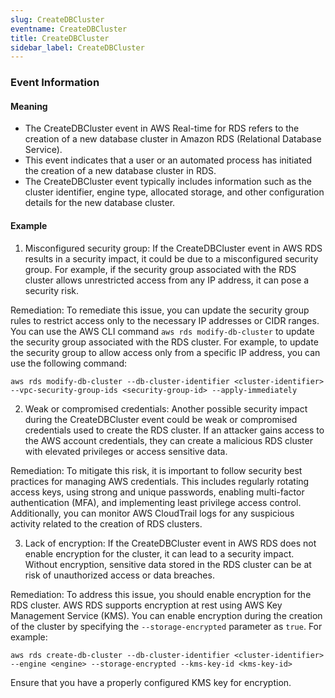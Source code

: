 ```yaml
--- 
slug: CreateDBCluster
eventname: CreateDBCluster
title: CreateDBCluster
sidebar_label: CreateDBCluster
---
```

                       
### Event Information

#### Meaning

- The CreateDBCluster event in AWS Real-time for RDS refers to the creation of a new database cluster in Amazon RDS (Relational Database Service).
- This event indicates that a user or an automated process has initiated the creation of a new database cluster in RDS.
- The CreateDBCluster event typically includes information such as the cluster identifier, engine type, allocated storage, and other configuration details for the new database cluster.

#### Example

1. Misconfigured security group: If the CreateDBCluster event in AWS RDS results in a security impact, it could be due to a misconfigured security group. For example, if the security group associated with the RDS cluster allows unrestricted access from any IP address, it can pose a security risk. 

Remediation: To remediate this issue, you can update the security group rules to restrict access only to the necessary IP addresses or CIDR ranges. You can use the AWS CLI command `aws rds modify-db-cluster` to update the security group associated with the RDS cluster. For example, to update the security group to allow access only from a specific IP address, you can use the following command:

```
aws rds modify-db-cluster --db-cluster-identifier <cluster-identifier> --vpc-security-group-ids <security-group-id> --apply-immediately
```

2. Weak or compromised credentials: Another possible security impact during the CreateDBCluster event could be weak or compromised credentials used to create the RDS cluster. If an attacker gains access to the AWS account credentials, they can create a malicious RDS cluster with elevated privileges or access sensitive data.

Remediation: To mitigate this risk, it is important to follow security best practices for managing AWS credentials. This includes regularly rotating access keys, using strong and unique passwords, enabling multi-factor authentication (MFA), and implementing least privilege access control. Additionally, you can monitor AWS CloudTrail logs for any suspicious activity related to the creation of RDS clusters.

3. Lack of encryption: If the CreateDBCluster event in AWS RDS does not enable encryption for the cluster, it can lead to a security impact. Without encryption, sensitive data stored in the RDS cluster can be at risk of unauthorized access or data breaches.

Remediation: To address this issue, you should enable encryption for the RDS cluster. AWS RDS supports encryption at rest using AWS Key Management Service (KMS). You can enable encryption during the creation of the cluster by specifying the `--storage-encrypted` parameter as `true`. For example:

```
aws rds create-db-cluster --db-cluster-identifier <cluster-identifier> --engine <engine> --storage-encrypted --kms-key-id <kms-key-id>
```

Ensure that you have a properly configured KMS key for encryption.


 